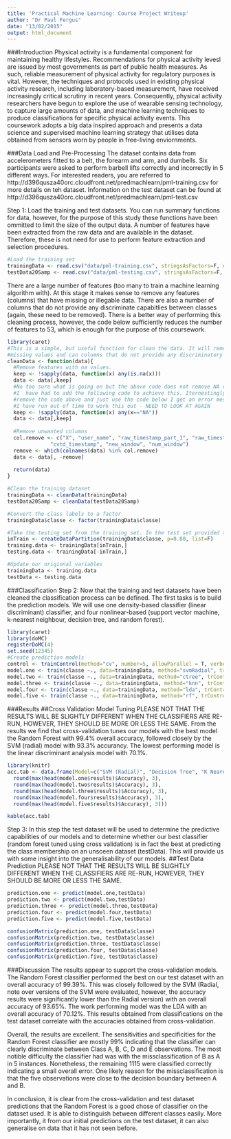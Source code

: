 ```yaml
---
title: 'Practical Machine Learning: Course Project Writeup'
author: "Dr Paul Fergus"
date: "13/02/2015"
output: html_document
---
```

###Introduction 
Physical activity is a fundamental component for maintaining healthy lifestyles. Recommendations for physical activity levesl are issued by most governments as part of public health measures. As such, reliable measurement of physical activity for regulatory purposes is vital. However, the techniques and protocols used in existing physical activity research, including laboratory-based measurement, have received increasingly critical scrutiny in recent years. Consequently, physical activity researchers have begun to explore the use of wearable sensing technology, to capture large amounts of data, and machine learning techniques to produce classifications for specific physical activity events. This coursework adopts a big data inspired approach and presents a data science and supervised machine learning strategy that utilises data obtained from sensors worn by people in free-living enviornments. 

###Data Load and Pre-Processing
The dataset contains data from accelerometers fitted to a belt, the forearm and arm, and dumbells. Six participants were asked to perform barbell lifts correctly and incorrectly in 5 different ways. For interested readers, you are referred to  http://d396qusza40orc.cloudfront.net/predmachlearn/pml-training.csv for more details on teh dataset. Information on the test dataset can be found at http://d396qusza40orc.cloudfront.net/predmachlearn/pml-test.csv

Step 1: Load the training and test datasets. You can run summary functions for data, however, for the purpose of this study these functions have been ommitted to limit the size of the output data. A number of features have been extracted from the raw data and are available in the dataset. Therefore, these is not need for use to perform feature extraction and selection procedures. 

```r
#Load the training set
trainingData <- read.csv("data/pml-training.csv", stringsAsFactors=F, na.strings=c("#DIV/0!"))
testData20Samp <- read.csv("data/pml-testing.csv", stringsAsFactors=F, na.strings=c("#DIV/0!"))
```

There are a large number of features (too many to train a machine learning algorithm with). At this stage it makes sense to remove any features (columns) that have missing or illegable data. There are also a number of columns that do not provide any discriminate capabitlies between classes (again, these need to be removed). There is a better way of performing this cleaning process, however, the code below sufficiently reduces the number of features to 53, which is enough for the purpose of this coursework. 

```r
library(caret)
#This is a simple, but useful function for clean the data. It will remove any columns that contain missing
#missing values and can columns that do not provide any discriminatory capabilities between classes. 
cleanData <- function(data){
  #Remove features with na values. 
  keep <- !sapply(data, function(x) any(is.na(x)))
  data <- data[,keep] 
  #No too sure what is going on but the above code does not remove NA values - 
  #I  have had to add the following code to achieve this. Iternestingly, if I 
  #remove the code above and just use the code below I get an error message.
  #I have run out of time to work this out - NEED TO LOOK AT AGAIN
  keep <- !sapply(data, function(x) any(x=="NA"))
  data <- data[,keep]
  
  #Remove unwanted columns
  col.remove <- c("X", "user_name", "raw_timestamp_part_1", "raw_timestamp_part_2", 
              "cvtd_timestamp", "new_window", "num_window")
  remove <- which(colnames(data) %in% col.remove)
  data <- data[, -remove]
  
  return(data)
}

#Clean the training dataset
trainingData <- cleanData(trainingData)
testData20Samp <- cleanData(testData20Samp)

#Convert the class labels to a factor
trainingData$classe <- factor(trainingData$classe)

#Take the testing set from the training set. In the test set provided there are no class labels so we do not know that the outcome should be. 
inTrain <- createDataPartition(trainingData$classe, p=0.80, list=F)
training.data <- trainingData[inTrain,]
testing.data <- trainingData[-inTrain,]

#Update our origional variables 
trainingData <- training.data
testData <- testing.data

```

###Classification
Step 2: Now that the training and test datasets have been cleaned the classification process can be defined. The first tasks is to build the prediction models. We will use one density-based classifier (linear discriminant) classifier, and four nonlinear-based (support vector machine, k-nearest neighbour, decision tree, and random forest). 

```r
library(caret)
library(doMC)
registerDoMC(4)
set.seed(12345)
#Create prediction models
control <- trainControl(method="cv", number=5, allowParallel = T, verboseIter = T)
model.one <- train(classe ~., data=trainingData, method="svmRadial", trControl=control)
model.two <- train(classe ~., data=trainingData, method="ctree", trControl=control)
model.three <- train(classe ~., data=trainingData, method="knn", trControl=control)
model.four <- train(classe ~., data=trainingData, method="lda", trControl=control)
model.five <- train(classe ~., data=trainingData, method="rf", trControl=control)
```

###Results
##Cross Validation Model Tuning
PLEASE NOT THAT THE RESULTS WILL BE SLIGHTLY DIFFERENT WHEN THE CLASSIFIERS ARE RE-RUN, HOWEVER, THEY SHOULD BE MORE OR LESS THE SAME.
From the results we find that cross-validation tunes our models with the best model the Random Forest with 99.4% overall accuracy, followed closely by the SVM (radial) model with 93.3% accurancy. The lowest performing model is the linear discriminant analysis model with 70.1%.  

```r
library(knitr)
acc.tab <- data.frame(Model=c("SVM (Radial)", "Decision Tree", "K Nearest Neighbour", "Linear Discriminant Analysis", "Random Forest"),Accuracy=c(
  round(max(head(model.one$results)$Accuracy), 3),
  round(max(head(model.two$results)$Accuracy), 3),
  round(max(head(model.three$results)$Accuracy), 3),
  round(max(head(model.four$results)$Accuracy), 3),
  round(max(head(model.five$results)$Accuracy), 3)))

kable(acc.tab)
```

Step 3: In this step the test dataset will be used to determine the predictive capabilities of our models and to determine whether our best classifier (random forest tuned using cross validation) is in fact the best at predicting the class membership on an unsceen dataset (testData). This will provide us with some insight into the generalisability of our models.
##Test Data Prediction
PLEASE NOT THAT THE RESULTS WILL BE SLIGHTLY DIFFERENT WHEN THE CLASSIFIERS ARE RE-RUN, HOWEVER, THEY SHOULD BE MORE OR LESS THE SAME.

```r
prediction.one <- predict(model.one,testData)
prediction.two <- predict(model.two,testData)
prediction.three <- predict(model.three,testData)
prediction.four <- predict(model.four,testData)
prediction.five <- predict(model.five,testData)

confusionMatrix(prediction.one, testData$classe)
confusionMatrix(prediction.two, testData$classe)
confusionMatrix(prediction.three, testData$classe)
confusionMatrix(prediction.four, testData$classe)
confusionMatrix(prediction.five, testData$classe)
```

###Discussion
The results appear to support the cross-validation models. The Random Forest classifier performed the best on our test dataset with an overall accuracy of 99.39%. This was closely followed by the SVM (Radial, note over versions of the SVM were evaluated, however, the accuracy results were significantly lower than the Radial version) with an overall accuracy of 93.65%. The work performing model was the LDA with an overall accuracy of 70.12%. This results obtained from classifications on the test dataset correlate with the accuracies obtained from cross-validation. 

Overall, the results are excellent. The sensitivities and specificities for the Random Forest classifier are mostly 99% indicating that the classifier can clearly discriminate between Class A, B, C, D and E observations. The most notible difficulty the classifier had was with the missclassification of B as A in 5 instances. Nonetheless, the remaining 1115 were classified correctly indicating a small overall error. One likely reason for the missclassification is that the five observations were close to the decision boundary between A and B. 

In conclusion, it is clear from the cross-validation and test dataset predictions that the Random Forest is a good chose of classifier on the dataset used. It is able to distinguish between different classes easily. More importantly, it from our initial predictions on the test dataset, it can also generalise on data that it has not seen before. 